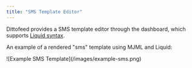 ```yaml
---
title: "SMS Template Editor"
---
```


Dittofeed provides a SMS template editor through the dashboard, which supports [Liquid syntax](https://liquidjs.com/tutorials/intro-to-liquid.html).

An example of a rendered "sms" template using MJML and Liquid:

<Frame>
![Example SMS Template](/images/example-sms.png)
</Frame>
